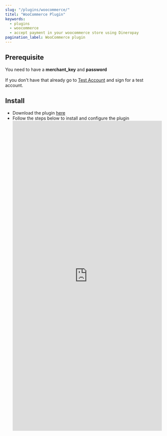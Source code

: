 ```yaml
---
slug: "/plugins/woocommerce/"
titel: "WooCommerce Plugin"
keywords:
  - plugins
  - woocommerce
  - accept payment in your woocommerce store using Dineropay
pagination_label: WooCommerce plugin
---
```


## Prerequisite

You need to have a **merchant_key** and **password**<br></br>
If you don't have that already go to [Test Account](https://www.dineropay.com/test-account) and sign for a test account.

## Install

- Download the plugin [here](https://github.com/Dinero-Pay-PG/Woocommerce-plugin/raw/main/dineropay_woocommerce.zip)
- Follow the steps below to install and configure the plugin
  <iframe
  	src="https://app.tango.us/app/embed/3b87bbb0-f98b-46f3-8e3c-b47105b73a3a"
  	sandbox="allow-scripts allow-top-navigation-by-user-activation allow-popups allow-same-origin"
  	security="restricted"
  	title="Managing and Installing Plugins in Dinero Pay Woocommerce on WordPress"
  	width="100%"
  	height="1000px"
  	referrerpolicy="strict-origin-when-cross-origin"
  	frameborder="0"
  	webkitallowfullscreen="webkitallowfullscreen"
  	mozallowfullscreen="mozallowfullscreen"
  	allowfullscreen="allowfullscreen"
  ></iframe>
